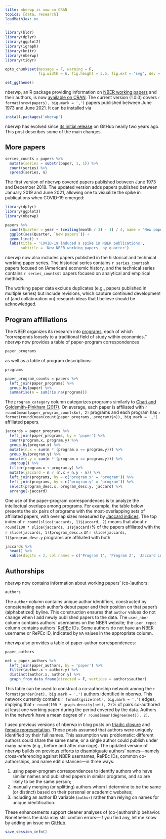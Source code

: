 ```yaml
---
title: nberwp is now on CRAN
topics: [data, research]
loadMathJax: no
---
```


```r
library(bldr)
library(dplyr)
library(ggplot2)
library(igraph)
library(knitr)
library(nberwp)
library(tidyr)

opts_chunk$set(message = F, warning = F,
               fig.width = 6, fig.height = 3.5, fig.ext = 'svg', dev = 'svg')

set_ggtheme()
```

nberwp, an R package providing information on [NBER working papers](https://www.nber.org/papers) and their authors, is now [available on CRAN](https://cran.r-project.org/package=nberwp).
The current version (1.0.0) covers `r format(nrow(papers), big.mark = ',')` papers published between June 1973 and June 2021.
It can be installed via

```r
install.packages('nberwp')
```

nberwp has evolved since [its initial release](/blog/introducing-nberwp/) on GitHub nearly two years ago.
This post describes some of the main changes.

## More papers

```r
series_counts = papers %>%
  mutate(series = substr(paper, 1, 1)) %>%
  count(series) %>%
  spread(series, n)
```

The first version of nberwp covered papers published between June 1973 and December 2018.
The updated version adds papers published between January 2019 and June 2021, allowing one to visualize the spike in publications when COVID-19 emerged:

```r
library(dplyr)
library(ggplot2)
library(nberwp)

papers %>%
  count(Quarter = year + (ceiling(month / 3) - 1) / 4, name = 'New papers') %>%
  ggplot(aes(Quarter, `New papers`)) +
  geom_line() +
  labs(title = 'COVID-19 induced a spike in NBER publications',
       subtitle = 'New NBER working papers, by quarter')
```

nberwp now also includes papers published in the historical and technical working paper series.
The historical series contains `r series_counts$h` papers focused on (American) economic history, and the technical series contains `r series_counts$t` papers focused on analytical and empirical methods.

The working paper data exclude duplicates (e.g., papers published in multiple series) but include revisions, which capture continued development of (and collaboration on) research ideas that I believe should be acknowledged.

## Program affiliations

The NBER organizes its research into [programs](https://www.nber.org/programs-projects/programs-working-groups), each of which "corresponds loosely to a traditional field of study within economics."
nberwp now provides a table of paper-program correspondences

```r
paper_programs
```

as well as a table of program descriptions:

```r
programs
```

```r
paper_program_counts = papers %>%
  left_join(paper_programs) %>%
  group_by(paper) %>%
  summarise(n = sum(!is.na(program)))
```

The `program_category` column categorizes programs similarly to [Chari and Goldsmith-Pinkham (2017)](https://www.nber.org/papers/w23953).
On average, each paper is affiliated with `r round(mean(paper_program_counts$n), 2)` programs and each program has `r format(round(mean(count(paper_programs, program)$n)), big.mark = ',')` affiliated papers.

```r
jaccards = paper_programs %>%
  left_join(paper_programs, by = 'paper') %>%
  count(program.x, program.y) %>%
  group_by(program.x) %>%
  mutate(n.x = sum(n * (program.x == program.y))) %>%
  group_by(program.y) %>%
  mutate(n.y = sum(n * (program.x == program.y))) %>%
  ungroup() %>%
  filter(program.x < program.y) %>%
  mutate(jaccard = n / (n.x + n.y - n)) %>%
  left_join(programs, by = c('program.x' = 'program')) %>%
  left_join(programs, by = c('program.y' = 'program')) %>%
  select(program_desc.x, program_desc.y, jaccard) %>%
  arrange(-jaccard)
```

One use of the paper-program correspondences is to analyze the intellectual overlaps among programs.
For example, the table below presents the six pairs of programs with the most-overlapping sets of affiliated papers, with overlap sizes measured by [Jaccard indices](https://en.wikipedia.org/wiki/Jaccard_index).
The top index of `r round(slice(jaccards, 1)$jaccard, 2)` means that about `r round(100 * slice(jaccards, 1)$jaccard)`% of the papers affiliated with the `r slice(jaccards, 1)$program_desc.x` or `r slice(jaccards, 1)$program_desc.y` programs are affiliated with both.

```r
jaccards %>%
  head() %>%
  kable(digits = 2, col.names = c('Program 1', 'Program 2', 'Jaccard index'))
```

## Authorships

nberwp now contains information about working papers' (co-)authors:

```r
authors
```

The `author` column contains unique author identifiers, constructed by concatenating each author's debut paper and their position on that paper's (alphabetized) byline.
This construction ensures that `author` values do not change when I add newly published papers to the data.
The `user_nber` column contains authors' usernames on the NBER website; the `user_repec` column contains authors' [RePEc](https://ideas.repec.org) IDs.
Some authors do not have an NBER username or RePEc ID, indicated by `NA` values in the appropriate column.

nberwp also provides a table of paper-author correspondences:

```r
paper_authors
```

```r
net = paper_authors %>%
  left_join(paper_authors, by = 'paper') %>%
  filter(author.x < author.y) %>%
  distinct(author.x, author.y) %>%
  graph_from_data_frame(directed = F, vertices = authors$author)
```

This table can be used to construct a co-authorship network among the `r format(gorder(net), big.mark = ',')` authors identified in nberwp.
This network currently contains `r format(gsize(net), big.mark = ',')` edges, implying that `r round(100 * graph.density(net), 2)`% of pairs co-authored at least one working paper during the period covered by the data.
Authors in the network have a mean degree of `r round(mean(degree(net)), 2)`.

I used previous versions of nberwp in blog posts on [triadic closure](/blog/triadic-closure-nber/) and [female representation](/blog/female-representation-collaboration-nber/).
These posts assumed that authors were uniquely identified by their full names.
This assumption was problematic: different authors could share the same name, or a single author could publish under many names (e.g., before and after marriage).
The updated version of nberwp builds on [previous efforts to disambiguate authors' names](/blog/nber-co-authorships/)---namely cross-referencing against NBER usernames, RePEc IDs, common co-authorships, and name edit distances---in three ways:

1. using paper-program correspondences to identify authors who have similar names and published papers in similar programs, and so are likely to be the same person;
2. manually merging (or splitting) authors whom I determine to be the same (or distinct) based on their personal or academic websites;
3. including an author ID variable (`author`) rather than relying on names for unique identification.

These enhancements support cleaner analyses of (co-)authorship behavior.
Nonetheless the data may still contain errors---if you find any, let me know by adding an issue on [GitHub](https://github.com/bldavies/nberwp).

```r
save_session_info()
```
